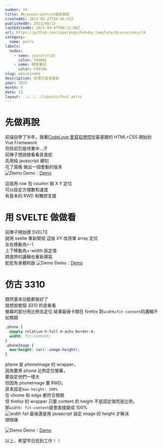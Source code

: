 ```yaml
---
number: 14
title: 用javascript+css做貪食蛇
createdAt: 2023-08-22T04:46:52Z
publishedAt: 2023/08/15
lastEditedAt: 2023-09-07T08:21:08Z
url: https://github.com/superyngo/hakuba_template/discussions/14
category:
  name: posts
labels:
  nodes:
    - name: javcascript
      color: 509AB1
    - name: 開發筆記
      color: F907A6
slug: aboutsnake
description: 從零打造貪食蛇
year: 2023
month: 8
date: 15
layout: ../../../layouts/Post.astro
---
```



# 先做再說

前端自學了半年，跟著[CodeLove 愛寫扣學院](https://codelove.tw/)從最基礎的 HTML+CSS 開始到 Vue Framework  
但目前仍是待業中...汗  
前陣子想說做看看貪食蛇  
先用純 javascript 硬刻  
花了兩晚 做出一個會動的版本  
![Demo](/projects/snake-old.png)
Demo：[Demo](https://superyngo.github.io/snake_spaghetti_style_code/)

這版用 row 包 coulmn 做 X Y 定位  
可以設定方塊數和速度  
有基本的 RWD 和觸控支援

# 用 SVELTE 做做看

前陣子開始摸 SVELTE  
就用 svelte 重新開發
這版 XY 改用單 array 定位  
左右移動為+-1  
上下移動為+-width 設定值  
跨邊界的邏輯也重新撰寫  
蛇蛇有身體和臉
![Demo](/projects/snake.png)
Demo：[Demo](https://superyngo.github.io/snake_svelte3/)

# 仿古 3310

既然基本功能都做好了  
就想說套個 3310 的皮看看  
螢幕的部分用比例去定位
結果最後卡關在
firefox 對`width=fit-content`的邏輯不如預期

```css
.phone {
  @apply relative h-full m-auto border-4;
  width: fit-content;
}
.phoneImage {
  max-height: var(--image-height);
}
```

phone 是 phoneImage 的 wrapper，  
因為要用 phone 比例定位螢幕，  
要設定他們一樣大  
但因為 phoneImage 要 RWD，  
原本設定`max-height: 100%`  
在 chome 和 edge 都符合預期  
但 firefox 的 wrapper 只要 content 的 height 不是固定值而是比例，  
那`width: fit-content`就會直接變成 100%  
![width fail](/projects/width_fail.png)
最後還是用 javascript 設定 image 的 height 才解決  
頭很痛

![Demo](/projects/snake3310.png)
Demo：[Demo](https://yafdn.vercel.app/projects/Notkia3310)

以上，希望早日找到工作！！
